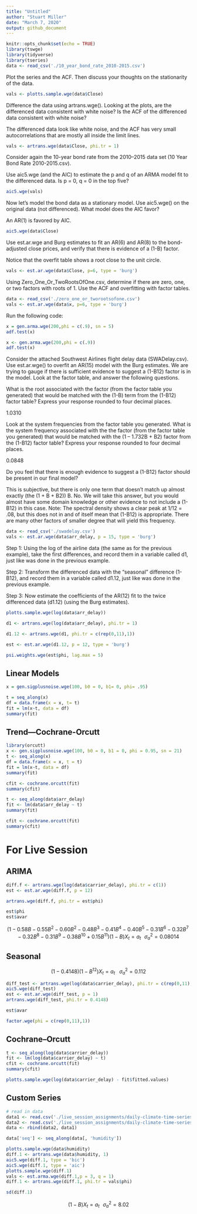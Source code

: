 ```yaml
---
title: "Untitled"
author: "Stuart Miller"
date: "March 7, 2020"
output: github_document
---
```


```r
knitr::opts_chunk$set(echo = TRUE)
library(tswge)
library(tidyverse)
library(tseries)
data <- read_csv('./10_year_bond_rate_2010-2015.csv')
```

Plot the series and the ACF. 
Then discuss your thoughts on the stationarity of the data.

```r
vals <- plotts.sample.wge(data$Close)
```


Difference the data using artrans.wge(). 
Looking at the plots, are the differenced data consistent with white noise? 
Is the ACF of the differenced data consistent with white noise?

The differenced data look like white noise, and the ACF has very small autocorrelations that are mostly all inside the limit lines.

```r
vals <- artrans.wge(data$Close, phi.tr = 1)
```

Consider again the 10-year bond rate from the 2010–2015 data set (10 Year Bond Rate 2010-2015.csv).

Use aic5.wge (and the AIC) to estimate the p and q of an ARMA model fit to the differenced data. Is p = 0, q = 0 in the top five?

```r
aic5.wge(vals)
```

Now let’s model the bond data as a stationary model. Use aic5.wge() on the original data (not differenced). What model does the AIC favor?

An AR(1) is favored by AIC.

```r
aic5.wge(data$Close)
```


Use est.ar.wge and Burg estimates to fit an AR(6) and AR(8) to the bond-adjusted close prices, and verify that there is evidence of a (1-B) factor.

Notice that the overfit table shows a root close to the unit circle.


```r
vals <- est.ar.wge(data$Close, p=6, type = 'burg')

```



Using Zero_One_Or_TwoRootsOfOne.csv, determine if there are zero, one, or two factors with roots of 1. Use the ACF and overfitting with factor tables.

```r
data <- read_csv('./zero_one_or_tworootsofone.csv')
vals <- est.ar.wge(data$x, p=6, type = 'burg')
```


Run the following code:

```r
x = gen.arma.wge(200,phi = c(.9), sn = 5)
adf.test(x)
```

```r
x <- gen.arma.wge(200,phi = c(.9))
adf.test(x)
```

Consider the attached Southwest Airlines flight delay data (SWADelay.csv). Use est.ar.wge() to overfit an AR(15) model with the Burg estimates. We are trying to gauge if there is sufficient evidence to suggest a (1-B12) factor is in the model. Look at the factor table, and answer the following questions.

What is the root associated with the factor (from the factor table you generated) that would be matched with the (1-B) term from the (1-B12) factor table? Express your response rounded to four decimal places.

1.0310

Look at the system frequencies from the factor table you generated. What is the system frequency associated with the the factor (from the factor table you generated) that would be matched with the (1 – 1.732B + B2) factor from the (1-B12) factor table? Express your response rounded to four decimal places.

0.0848

Do you feel that there is enough evidence to suggest a (1-B12) factor should be present in our final model?

This is subjective, but there is only one term that doesn’t match up almost exactly (the (1 + B + B2)) B. No. We will take this answer, but you would almost have some domain knowledge or other evidence to not include a (1-B12) in this case. Note: The spectral density shows a clear peak at 1/12 = .08, but this does not in and of itself mean that (1-B12) is appropriate. There are many other factors of smaller degree that will yield this frequency.

```r
data <- read_csv('./swadelay.csv')
vals <- est.ar.wge(data$arr_delay, p = 15, type = 'burg')
```

Step 1: Using the log of the airline data (the same as for the previous example), take the first differences, and record them in a variable called d1, just like was done in the previous example.

Step 2: Transform the differenced data with the "seasonal" difference (1-B12), and record them in a variable called d1.12,  just like was done in the previous example.

Step 3: Now estimate the coefficients of the AR(12) fit to the twice differenced data (d1.12) (using the Burg estimates).



```r
plotts.sample.wge(log(data$arr_delay))

d1 <- artrans.wge(log(data$arr_delay), phi.tr = 1)

d1.12 <- artrans.wge(d1, phi.tr = c(rep(0,11),1))

est <- est.ar.wge(d1.12, p = 12, type = 'burg')

psi.weights.wge(est$phi, lag.max = 5)
```




## Linear Models

```r
x = gen.sigplusnoise.wge(100, b0 = 0, b1= 0, phi= .95)

t = seq_along(x)
df = data.frame(x = x, t= t)
fit = lm(x~t, data = df)
summary(fit)

```


## Trend—Cochrane-Orcutt

```r
library(orcutt)
x <- gen.sigplusnoise.wge(100, b0 = 0, b1 = 0, phi = 0.95, sn = 21)
t <- seq_along(x)
df = data.frame(x = x, t = t)
fit = lm(x~t, data = df)
summary(fit)
```


```r
cfit <- cochrane.orcutt(fit)
summary(cfit)
```


```r
t <- seq_along(data$arr_delay)
fit <- lm(data$arr_delay ~ t)
summary(fit)
```


```r
cfit <- cochrane.orcutt(fit)
summary(cfit)
```

# For Live Session

## ARIMA

```r
diff.f <- artrans.wge(log(data$carrier_delay), phi.tr = c(1))
est <- est.ar.wge(diff.f, p = 12)

artrans.wge(diff.f, phi.tr = est$phi)

est$phi
est$avar
```

$$
(1 - 0.58B -0.55B^2 -0.60B^2 -0.48B^3 -0.41B^4 -0.40B^5
 -0.31B^6 -0.32B^7 -0.32B^8 -0.31B^9 -0.38B^{10}+ 0.15B^{11}) (1-B) X_t = a_t \,\,\,\, \sigma_a^2 = 0.08014
$$

## Seasonal

$$
(1-0.4148)(1-B^{12}) X_t = a_t \,\,\,\,\, \sigma^2_a = 0.112
$$

```r
diff_test <- artrans.wge(log(data$carrier_delay), phi.tr = c(rep(0,11),1))
aic5.wge(diff_test)
est <- est.ar.wge(diff_test, p = 1)
artrans.wge(diff_test, phi.tr = 0.4148)

est$avar
```


```r
factor.wge(phi = c(rep(0,11),1))
```



## Cochrane–Orcutt

```r
t <- seq_along(log(data$carrier_delay))
fit <- lm(log(data$carrier_delay) ~ t)
cfit <- cochrane.orcutt(fit)
summary(cfit)

```

```r
plotts.sample.wge(log(data$carrier_delay) - fit$fitted.values)
```


## Custom Series

```r
# read in data
data1 <- read.csv('./live_session_assignments/daily-climate-time-series-data/DailyDelhiClimateTest.csv')
data2 <- read.csv('./live_session_assignments/daily-climate-time-series-data/DailyDelhiClimateTrain.csv')
data <- rbind(data2, data1)

data['seq'] <- seq_along(data[, 'humidity'])
```

```r
plotts.sample.wge(data$humidity)
diff.1 <- artrans.wge(data$humidity, 1)
aic5.wge(diff.1, type = 'bic')
aic5.wge(diff.1, type = 'aic')
plotts.sample.wge(diff.1)
vals <- est.arma.wge(diff.1,p = 3, q = 1)
diff.1 <- artrans.wge(diff.1, phi.tr = vals$phi)
```

```r
sd(diff.1)
```


$$
(1 - B) X_t = a_t \,\,\,\, \sigma_a^2 = 8.02
$$





























































